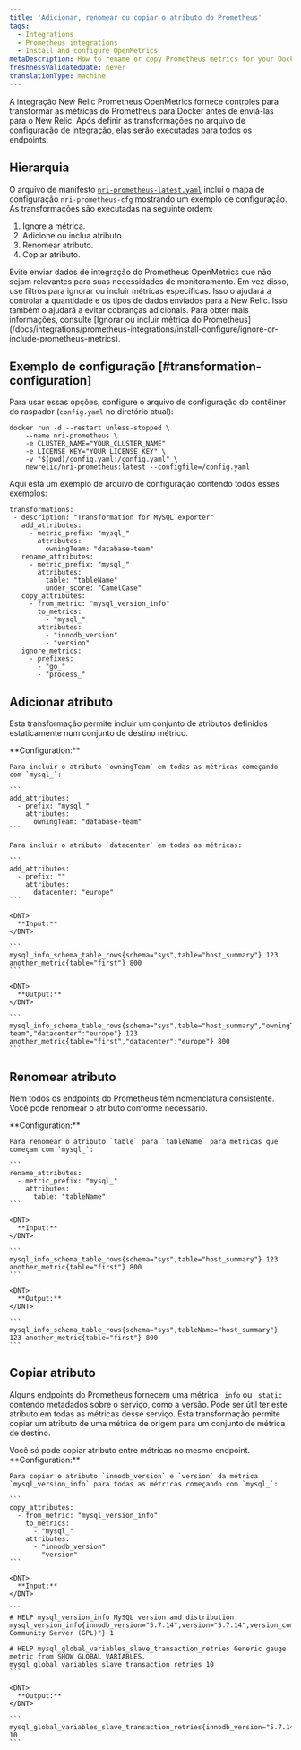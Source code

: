 ```yaml
---
title: 'Adicionar, renomear ou copiar o atributo do Prometheus'
tags:
  - Integrations
  - Prometheus integrations
  - Install and configure OpenMetrics
metaDescription: How to rename or copy Prometheus metrics for your Docker integration before sending them to New Relic.
freshnessValidatedDate: never
translationType: machine
---
```


A integração New Relic Prometheus OpenMetrics fornece controles para transformar as métricas do Prometheus para Docker antes de enviá-las para o New Relic. Após definir as transformações no arquivo de configuração de integração, elas serão executadas para todos os endpoints.

## Hierarquia

O arquivo de manifesto [`nri-prometheus-latest.yaml`](https://download.newrelic.com/infrastructure_agent/integrations/kubernetes/nri-prometheus-latest.yaml) inclui o mapa de configuração `nri-prometheus-cfg` mostrando um exemplo de configuração. As transformações são executadas na seguinte ordem:

1. Ignore a métrica.
2. Adicione ou inclua atributo.
3. Renomear atributo.
4. Copiar atributo.

<Callout variant="important">
  Evite enviar dados de integração do Prometheus OpenMetrics que não sejam relevantes para suas necessidades de monitoramento. Em vez disso, use filtros para ignorar ou incluir métricas específicas. Isso o ajudará a controlar a quantidade e os tipos de dados enviados para a New Relic. Isso também o ajudará a evitar cobranças adicionais. Para obter mais informações, consulte [Ignorar ou incluir métrica do Prometheus](/docs/integrations/prometheus-integrations/install-configure/ignore-or-include-prometheus-metrics).
</Callout>

## Exemplo de configuração [#transformation-configuration]

Para usar essas opções, configure o arquivo de configuração do contêiner do raspador (`config.yaml` no diretório atual):

```
docker run -d --restart unless-stopped \
    --name nri-prometheus \
    -e CLUSTER_NAME="YOUR_CLUSTER_NAME"
    -e LICENSE_KEY="YOUR_LICENSE_KEY" \
    -v "$(pwd)/config.yaml:/config.yaml" \
    newrelic/nri-prometheus:latest --configfile=/config.yaml
```

Aqui está um exemplo de arquivo de configuração contendo todos esses exemplos:

```
transformations:
 - description: "Transformation for MySQL exporter"
   add_attributes:
     - metric_prefix: "mysql_"
       attributes:
         owningTeam: "database-team"
   rename_attributes:
     - metric_prefix: "mysql_"
       attributes:
         table: "tableName"
         under_score: "CamelCase"
   copy_attributes:
     - from_metric: "mysql_version_info"
       to_metrics:
         - "mysql_"
       attributes:
         - "innodb_version"
         - "version"
   ignore_metrics:
     - prefixes:
       - "go_"
       - "process_"
```

## Adicionar atributo

Esta transformação permite incluir um conjunto de atributos definidos estaticamente num conjunto de destino métrico.

<CollapserGroup>
  <Collapser
    id="example-copy"
    title="Adicionar atributo"
  >
    <DNT>
      **Configuration:**
    </DNT>

    Para incluir o atributo `owningTeam` em todas as métricas começando com `mysql_`:

    ```
    add_attributes:
      - prefix: "mysql_"
        attributes: 
          owningTeam: "database-team"
    ```

    Para incluir o atributo `datacenter` em todas as métricas:

    ```
    add_attributes:
      - prefix: ""
        attributes: 
          datacenter: "europe"
    ```

    <DNT>
      **Input:**
    </DNT>

    ```
    mysql_info_schema_table_rows{schema="sys",table="host_summary"} 123 another_metric{table="first"} 800
    ```

    <DNT>
      **Output:**
    </DNT>

    ```
    mysql_info_schema_table_rows{schema="sys",table="host_summary","owningTeam":"database-team","datacenter":"europe"} 123 another_metric{table="first","datacenter":"europe"} 800
    ```
  </Collapser>
</CollapserGroup>

## Renomear atributo

Nem todos os endpoints do Prometheus têm nomenclatura consistente. Você pode renomear o atributo conforme necessário.

<CollapserGroup>
  <Collapser
    id="example-rename"
    title="Renomear atributo"
  >
    <DNT>
      **Configuration:**
    </DNT>

    Para renomear o atributo `table` para `tableName` para métricas que começam com `mysql_`:

    ```
    rename_attributes:
      - metric_prefix: "mysql_" 
        attributes:
          table: "tableName"
    ```

    <DNT>
      **Input:**
    </DNT>

    ```
    mysql_info_schema_table_rows{schema="sys",table="host_summary"} 123 another_metric{table="first"} 800
    ```

    <DNT>
      **Output:**
    </DNT>

    ```
    mysql_info_schema_table_rows{schema="sys",tableName="host_summary"} 123 another_metric{table="first"} 800
    ```
  </Collapser>
</CollapserGroup>

## Copiar atributo

Alguns endpoints do Prometheus fornecem uma métrica `_info` ou `_static` contendo metadados sobre o serviço, como a versão. Pode ser útil ter este atributo em todas as métricas desse serviço. Esta transformação permite copiar um atributo de uma métrica de origem para um conjunto de métrica de destino.

<Callout variant="important">
  Você só pode copiar atributo entre métricas no mesmo endpoint.
</Callout>

<CollapserGroup>
  <Collapser
    id="example-copy"
    title="Copiar atributo"
  >
    <DNT>
      **Configuration:**
    </DNT>

    Para copiar o atributo `innodb_version` e `version` da métrica `mysql_version_info` para todas as métricas começando com `mysql_`:

    ```
    copy_attributes:
      - from_metric: "mysql_version_info"
        to_metrics:
          - "mysql_" 
        attributes: 
          - "innodb_version"
          - "version"
    ```

    <DNT>
      **Input:**
    </DNT>

    ```
    # HELP mysql_version_info MySQL version and distribution. mysql_version_info{innodb_version="5.7.14",version="5.7.14",version_comment="MySQL Community Server (GPL)"} 1

    # HELP mysql_global_variables_slave_transaction_retries Generic gauge metric from SHOW GLOBAL VARIABLES. mysql_global_variables_slave_transaction_retries 10
    ```

    <DNT>
      **Output:**
    </DNT>

    ```
    mysql_global_variables_slave_transaction_retries{innodb_version="5.7.14",version="5.7.14"} 10
    ```
  </Collapser>
</CollapserGroup>